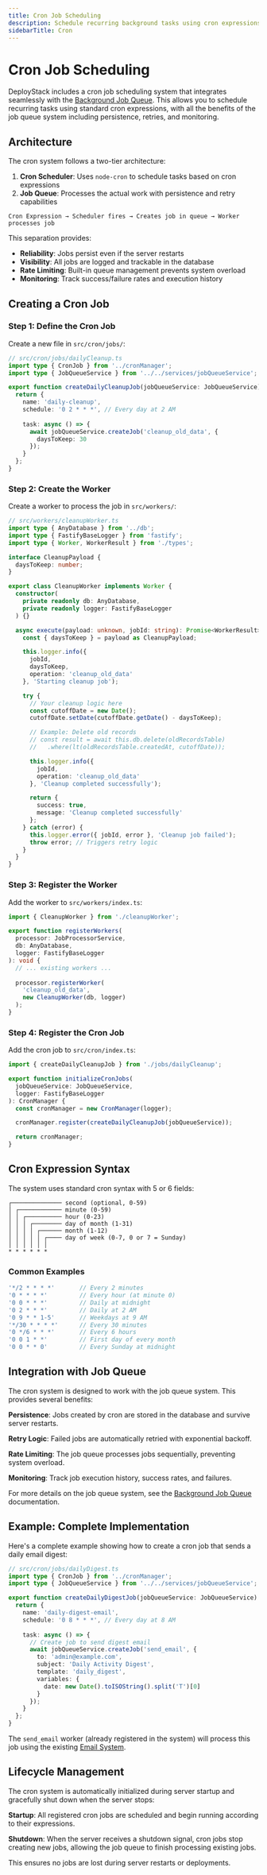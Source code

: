 ```yaml
---
title: Cron Job Scheduling
description: Schedule recurring background tasks using cron expressions with the DeployStack job queue system.
sidebarTitle: Cron
---
```


# Cron Job Scheduling

DeployStack includes a cron job scheduling system that integrates seamlessly with the [Background Job Queue](/development/backend/job-queue). This allows you to schedule recurring tasks using standard cron expressions, with all the benefits of the job queue system including persistence, retries, and monitoring.

## Architecture

The cron system follows a two-tier architecture:

1. **Cron Scheduler**: Uses `node-cron` to schedule tasks based on cron expressions
2. **Job Queue**: Processes the actual work with persistence and retry capabilities

```
Cron Expression → Scheduler fires → Creates job in queue → Worker processes job
```

This separation provides:
- **Reliability**: Jobs persist even if the server restarts
- **Visibility**: All jobs are logged and trackable in the database
- **Rate Limiting**: Built-in queue management prevents system overload
- **Monitoring**: Track success/failure rates and execution history

## Creating a Cron Job

### Step 1: Define the Cron Job

Create a new file in `src/cron/jobs/`:

```typescript
// src/cron/jobs/dailyCleanup.ts
import type { CronJob } from '../cronManager';
import type { JobQueueService } from '../../services/jobQueueService';

export function createDailyCleanupJob(jobQueueService: JobQueueService): CronJob {
  return {
    name: 'daily-cleanup',
    schedule: '0 2 * * *', // Every day at 2 AM
    
    task: async () => {
      await jobQueueService.createJob('cleanup_old_data', {
        daysToKeep: 30
      });
    }
  };
}
```

### Step 2: Create the Worker

Create a worker to process the job in `src/workers/`:

```typescript
// src/workers/cleanupWorker.ts
import type { AnyDatabase } from '../db';
import type { FastifyBaseLogger } from 'fastify';
import type { Worker, WorkerResult } from './types';

interface CleanupPayload {
  daysToKeep: number;
}

export class CleanupWorker implements Worker {
  constructor(
    private readonly db: AnyDatabase,
    private readonly logger: FastifyBaseLogger
  ) {}

  async execute(payload: unknown, jobId: string): Promise<WorkerResult> {
    const { daysToKeep } = payload as CleanupPayload;

    this.logger.info({ 
      jobId, 
      daysToKeep,
      operation: 'cleanup_old_data'
    }, 'Starting cleanup job');

    try {
      // Your cleanup logic here
      const cutoffDate = new Date();
      cutoffDate.setDate(cutoffDate.getDate() - daysToKeep);

      // Example: Delete old records
      // const result = await this.db.delete(oldRecordsTable)
      //   .where(lt(oldRecordsTable.createdAt, cutoffDate));

      this.logger.info({ 
        jobId,
        operation: 'cleanup_old_data'
      }, 'Cleanup completed successfully');

      return {
        success: true,
        message: 'Cleanup completed successfully'
      };
    } catch (error) {
      this.logger.error({ jobId, error }, 'Cleanup job failed');
      throw error; // Triggers retry logic
    }
  }
}
```

### Step 3: Register the Worker

Add the worker to `src/workers/index.ts`:

```typescript
import { CleanupWorker } from './cleanupWorker';

export function registerWorkers(
  processor: JobProcessorService,
  db: AnyDatabase,
  logger: FastifyBaseLogger
): void {
  // ... existing workers ...
  
  processor.registerWorker(
    'cleanup_old_data',
    new CleanupWorker(db, logger)
  );
}
```

### Step 4: Register the Cron Job

Add the cron job to `src/cron/index.ts`:

```typescript
import { createDailyCleanupJob } from './jobs/dailyCleanup';

export function initializeCronJobs(
  jobQueueService: JobQueueService,
  logger: FastifyBaseLogger
): CronManager {
  const cronManager = new CronManager(logger);

  cronManager.register(createDailyCleanupJob(jobQueueService));

  return cronManager;
}
```

## Cron Expression Syntax

The system uses standard cron syntax with 5 or 6 fields:

```
┌────────────── second (optional, 0-59)
│ ┌──────────── minute (0-59)
│ │ ┌────────── hour (0-23)
│ │ │ ┌──────── day of month (1-31)
│ │ │ │ ┌────── month (1-12)
│ │ │ │ │ ┌──── day of week (0-7, 0 or 7 = Sunday)
│ │ │ │ │ │
* * * * * *
```

### Common Examples

```typescript
'*/2 * * * *'       // Every 2 minutes
'0 * * * *'         // Every hour (at minute 0)
'0 0 * * *'         // Daily at midnight
'0 2 * * *'         // Daily at 2 AM
'0 9 * * 1-5'       // Weekdays at 9 AM
'*/30 * * * *'      // Every 30 minutes
'0 */6 * * *'       // Every 6 hours
'0 0 1 * *'         // First day of every month
'0 0 * * 0'         // Every Sunday at midnight
```

## Integration with Job Queue

The cron system is designed to work with the job queue system. This provides several benefits:

**Persistence**: Jobs created by cron are stored in the database and survive server restarts.

**Retry Logic**: Failed jobs are automatically retried with exponential backoff.

**Rate Limiting**: The job queue processes jobs sequentially, preventing system overload.

**Monitoring**: Track job execution history, success rates, and failures.

For more details on the job queue system, see the [Background Job Queue](/development/backend/job-queue) documentation.

## Example: Complete Implementation

Here's a complete example showing how to create a cron job that sends a daily email digest:

```typescript
// src/cron/jobs/dailyDigest.ts
import type { CronJob } from '../cronManager';
import type { JobQueueService } from '../../services/jobQueueService';

export function createDailyDigestJob(jobQueueService: JobQueueService): CronJob {
  return {
    name: 'daily-digest-email',
    schedule: '0 8 * * *', // Every day at 8 AM
    
    task: async () => {
      // Create job to send digest email
      await jobQueueService.createJob('send_email', {
        to: 'admin@example.com',
        subject: 'Daily Activity Digest',
        template: 'daily_digest',
        variables: {
          date: new Date().toISOString().split('T')[0]
        }
      });
    }
  };
}
```

The `send_email` worker (already registered in the system) will process this job using the existing [Email System](/development/backend/mail).

## Lifecycle Management

The cron system is automatically initialized during server startup and gracefully shut down when the server stops:

**Startup**: All registered cron jobs are scheduled and begin running according to their expressions.

**Shutdown**: When the server receives a shutdown signal, cron jobs stop creating new jobs, allowing the job queue to finish processing existing jobs.

This ensures no jobs are lost during server restarts or deployments.
